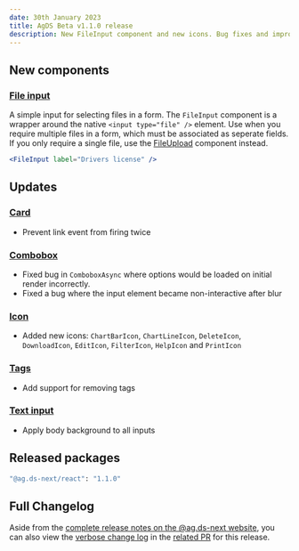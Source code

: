 ```yaml
---
date: 30th January 2023
title: AgDS Beta v1.1.0 release
description: New FileInput component and new icons. Bug fixes and improvements.
---
```


## New components

### [File input](/components/file-input)

A simple input for selecting files in a form. The `FileInput` component is a wrapper around the native `<input type="file" />` element. Use when you require multiple files in a form, which must be associated as seperate fields. If you only require a single file, use the [FileUpload](/components/file-upload) component instead.

```jsx live
<FileInput label="Drivers license" />
```

## Updates

### [Card](/components/card)

- Prevent link event from firing twice

### [Combobox](/components/combobox)

- Fixed bug in `ComboboxAsync` where options would be loaded on initial render incorrectly.
- Fixed a bug where the input element became non-interactive after blur

### [Icon](/components/icon)

- Added new icons: `ChartBarIcon`, `ChartLineIcon`, `DeleteIcon`, `DownloadIcon`, `EditIcon`, `FilterIcon`, `HelpIcon` and `PrintIcon`

### [Tags](/components/tags)

- Add support for removing tags

### [Text input](/components/text-input)

- Apply body background to all inputs

## Released packages

```sh
"@ag.ds-next/react": "1.1.0"
```

## Full Changelog

Aside from the [complete release notes on the @ag.ds-next website](https://design-system.agriculture.gov.au/updates/2023-01-30), you can also view the [verbose change log](https://github.com/agriculture-gov-au/agds-next/pull/924) in the [related PR](https://github.com/agriculture-gov-au/agds-next/pull/924) for this release.
